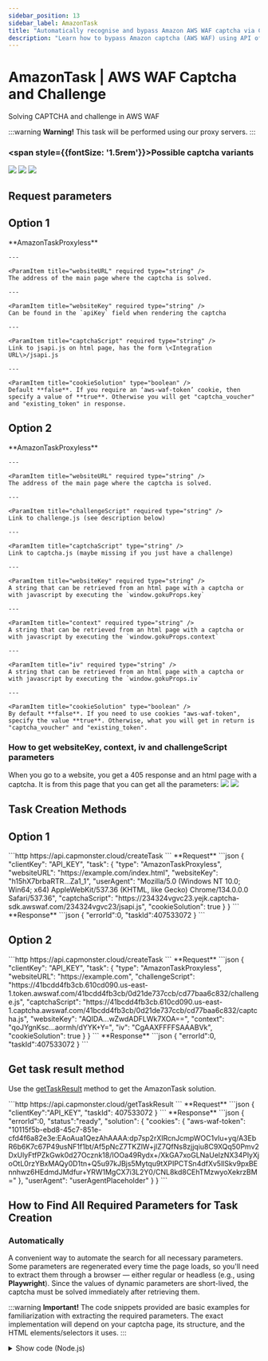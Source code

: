 ```yaml
---
sidebar_position: 13
sidebar_label: AmazonTask
title: "Automatically recognise and bypass Amazon AWS WAF captcha via Capmonster Cloud API"
description: "Learn how to bypass Amazon captcha (AWS WAF) using API of Capmonster Cloud's automatic captcha recognition and solution service."
---
```



# AmazonTask | AWS WAF Captcha and Challenge

<PriceBlockWrap>
  <PriceBlock title="AmazonTask" name="amazonToken"/>
</PriceBlockWrap>

Solving CAPTCHA and challenge in AWS WAF

<BlogLink url="https://capmonster.cloud/en/blog/scraping/amazon-captcha-web-scraping"/>

:::warning **Warning!**
This task will be performed using our proxy servers. 
:::

### <span style={{fontSize: '1.5rem'}}>Possible captcha variants</span>
![](./images/amazon-task/Waf1.png)
![](./images/amazon-task/Waf2.png)
![](./images/amazon-task/Waf3.png)

## Request parameters
## Option 1
<TabItem value="proxyless" label="AmazonTaskProxyless (without proxy)" default className="bordered-panel">
    <ParamItem title="type" required type="string" />
    **AmazonTaskProxyless**

    --- 

    <ParamItem title="websiteURL" required type="string" />
    The address of the main page where the captcha is solved.

    ---
	
	<ParamItem title="websiteKey" required type="string" />
    Can be found in the `apiKey` field when rendering the captcha

    ---

    <ParamItem title="captchaScript" required type="string" />
    Link to jsapi.js on html page, has the form \<Integration URL\>/jsapi.js

    ---

    <ParamItem title="cookieSolution" type="boolean" />
    Default **false**. If you require an ‘aws-waf-token’ cookie, then specify a value of **true**. Otherwise you will get "captcha_voucher" and "existing_token" in response.

</TabItem>

## Option 2
<TabItem value="proxyless" label="AmazonTaskProxyless (without proxy)" default className="bordered-panel">
    <ParamItem title="type" required type="string" />
    **AmazonTaskProxyless**

    --- 

    <ParamItem title="websiteURL" required type="string" />
    The address of the main page where the captcha is solved.

    ---

    <ParamItem title="challengeScript" required type="string" />
    Link to challenge.js (see description below)

    ---

    <ParamItem title="captchaScript" type="string" />
    Link to captcha.js (maybe missing if you just have a challenge)

    ---

    <ParamItem title="websiteKey" required type="string" />
    A string that can be retrieved from an html page with a captcha or with javascript by executing the `window.gokuProps.key`

    ---

    <ParamItem title="context" required type="string" />
    A string that can be retrieved from an html page with a captcha or with javascript by executing the `window.gokuProps.context`

    ---

    <ParamItem title="iv" required type="string" />
    A string that can be retrieved from an html page with a captcha or with javascript by executing the `window.gokuProps.iv`

    ---

    <ParamItem title="cookieSolution" type="boolean" />
    By default **false**. If you need to use cookies "aws-waf-token", specify the value **true**. Otherwise, what you will get in return is "captcha_voucher" and "existing_token".

  </TabItem>


### How to get websiteKey, context, iv and challengeScript parameters
When you go to a website, you get a 405 response and an html page with a captcha. It is from this page that you can get all the parameters:
![](./images/amazon-task/aws1.png) 
![](./images/amazon-task/aws2.png) 


## Task Creation Methods
## Option 1
<TabItem value="proxyless" label="AmazonTaskProxyless (without proxy)" default className="method-panel">
	<MethodItem>
		```http
		https://api.capmonster.cloud/createTask
		```
	</MethodItem>
	<MethodDescription>
		**Request**
		```json
		{
			"clientKey": "API_KEY",
			"task": {
				"type": "AmazonTaskProxyless",
				"websiteURL": "https://example.com/index.html",
				"websiteKey": "h15hX7brbaRTR...Za1_1",
				"userAgent": "Mozilla/5.0 (Windows NT 10.0; Win64; x64) AppleWebKit/537.36 (KHTML, like Gecko) Chrome/134.0.0.0 Safari/537.36",
				"captchaScript": "https://234324vgvc23.yejk.captcha-sdk.awswaf.com/234324vgvc23/jsapi.js",
				"cookieSolution": true
			}
		}
		```
		**Response**
		```json
		{
		  "errorId":0,
		  "taskId":407533072
		}
		```
	</MethodDescription>
</TabItem>

## Option 2
<TabItem value="proxyless" label="AmazonTaskProxyless (without proxy)" default className="method-panel">
	<MethodItem>
		```http
		https://api.capmonster.cloud/createTask
		```
	</MethodItem>
	<MethodDescription>
		**Request**
		```json
		{
			"clientKey": "API_KEY",
			"task": {
				"type": "AmazonTaskProxyless",
				"websiteURL": "https://example.com",
				"challengeScript": "https://41bcdd4fb3cb.610cd090.us-east-1.token.awswaf.com/41bcdd4fb3cb/0d21de737ccb/cd77baa6c832/challenge.js",
				"captchaScript": "https://41bcdd4fb3cb.610cd090.us-east-1.captcha.awswaf.com/41bcdd4fb3cb/0d21de737ccb/cd77baa6c832/captcha.js",
				"websiteKey": "AQIDA...wZwdADFLWk7XOA==",
				"context": "qoJYgnKsc...aormh/dYYK+Y=",
				"iv": "CgAAXFFFFSAAABVk",
				"cookieSolution": true
			}
		}
		```
		**Response**
		```json
		{
		  "errorId":0,
		  "taskId":407533072
		}
		```
	</MethodDescription>
</TabItem>

## Get task result method
Use the [getTaskResult](../api/methods/get-task-result.md) method to get the AmazonTask solution.							  



<TabItem value="proxyless" label="GeeTestTaskProxyless (without proxy)" default className="method-panel-full">
	<MethodItem>
		```http
		https://api.capmonster.cloud/getTaskResult
		```
	</MethodItem>
	<MethodDescription>
		**Request**
		```json
		{
		  "clientKey":"API_KEY",
		  "taskId": 407533072
		}
		```
		**Response**
		```json
		{
			"errorId":0,
			"status":"ready",
			"solution": {
				"cookies": {
					"aws-waf-token": "10115f5b-ebd8-45c7-851e-cfd4f6a82e3e:EAoAua1QezAhAAAA:dp7sp2rXIRcnJcmpWOC1vIu+yq/A3EbR6b6K7c67P49usNF1f1bt/Af5pNcZ7TKZlW+jIZ7QfNs8zjjqiu8C9XQq50Pmv2DxUlyFtfPZkGwk0d27Ocznk18/IOOa49Rydx+/XkGA7xoGLNaUelzNX34PlyXjoOtL0rzYBxMAQy0D1tn+Q5u97kJBjs5Mytqu9tXPIPCTSn4dfXv5llSkv9pxBEnnhwz6HEdmdJMdfur+YRW1MgCX7i3L2Y0/CNL8kd8CEhTMzwyoXekrzBM="
				},
				"userAgent": "userAgentPlaceholder"
			}
		}
		```
	</MethodDescription>
</TabItem>

## How to Find All Required Parameters for Task Creation

### Automatically

A convenient way to automate the search for all necessary parameters.
Some parameters are regenerated every time the page loads, so you'll need to extract them through a browser — either regular or headless (e.g., using **Playwright**).
Since the values of dynamic parameters are short-lived, the captcha must be solved immediately after retrieving them.

:::warning **Important!**
The code snippets provided are basic examples for familiarization with extracting the required parameters. The exact implementation will depend on your captcha page, its structure, and the HTML elements/selectors it uses.
:::

<Tabs className="full-width-tabs filled-tabs request-tabs">
  <TabItem value="js" label="JavaScript" default className="method-panel">
    <details>
      <summary>Show code (Node.js)</summary>
      ```js
      import { chromium } from "playwright";

      const CAPTCHA_URL = "https://example.com";

      (async () => {
        const browser = await chromium.launch({ headless: false });
        const page = await browser.newPage();

        await page.goto(CAPTCHA_URL);

        const captchaParams = await page.evaluate(() => {
          const gokuProps = window.gokuProps || {};
          const scripts = Array.from(document.querySelectorAll("script"));

          return {
            websiteKey: gokuProps.key || "Not found",
            context: gokuProps.context || "Not found",
            iv: gokuProps.iv || "Not found",
            challengeScriptUrl:
              scripts.find((script) => script.src.includes("challenge.js"))?.src ||
              "Not found",
            captchaScriptUrl:
              scripts.find((script) => script.src.includes("captcha.js"))?.src ||
              "Not found",
          };
        });

        console.log("Captcha params:", captchaParams);

        await browser.close();
      })();
      ```
    </details>
  </TabItem>

  <TabItem value="python" label="Python" className="method-panel">
  <details>
    <summary>Show code</summary>
    ```python
    import asyncio
    from playwright.async_api import async_playwright

    CAPTCHA_URL = "https://example.com"

    async def main():
        async with async_playwright() as p:
            browser = await p.chromium.launch(headless=False)
            page = await browser.new_page()

            await page.goto(CAPTCHA_URL)

            captcha_params = await page.evaluate("""
                () => {
                    const gokuProps = window.gokuProps || {};
                    const scripts = Array.from(document.querySelectorAll('script'));

                    return {
                        websiteKey: gokuProps.key || "Not found",
                        context: gokuProps.context || "Not found",
                        iv: gokuProps.iv || "Not found",
                        challengeScriptUrl: scripts.find(script => script.src.includes('challenge.js'))?.src || 
                            "Not found",
                        captchaScriptUrl: scripts.find(script => script.src.includes('captcha.js'))?.src || 
                            "Not found"
                    };
                }
            """)

            print("Captcha params:", captcha_params)

            await browser.close()

    asyncio.run(main())
    ```
  </details>
</TabItem>

  <TabItem value="csharp" label="C#" className="method-panel">
    <details>
      <summary>Show code</summary>
      ```csharp
      using System;
      using System.Collections.Generic;
      using System.Threading.Tasks;
      using Microsoft.Playwright;

      class Program
      {
          public static async Task Main(string[] args)
          {
              const string CAPTCHA_URL = "https://example.com";

              using var playwright = await Playwright.CreateAsync();
              var browser = await playwright.Chromium.LaunchAsync(new BrowserTypeLaunchOptions
              {
                  Headless = false
              });

              var context = await browser.NewContextAsync();
              var page = await context.NewPageAsync();

              await page.GotoAsync(CAPTCHA_URL);

              var captchaParams = await page.EvaluateAsync<Dictionary<string, string>>(@"
                  (() => {
                      const gokuProps = window.gokuProps || {};
                      const scripts = Array.from(document.querySelectorAll('script'));
                      return {
                          websiteKey: gokuProps.key || 'Not found',
                          context: gokuProps.context || 'Not found',
                          iv: gokuProps.iv || 'Not found',
                          challengeScriptUrl: scripts.find(script => script.src.includes('challenge.js'))?.src || 
                          'Not found',
                          captchaScriptUrl: scripts.find(script => script.src.includes('captcha.js'))?.src || 
                          'Not found'
                      };
                  })()
              ");

              Console.WriteLine("Captcha params:");
              foreach (var param in captchaParams)
              {
                  Console.WriteLine($"{param.Key}: {param.Value}");
              }

              await browser.CloseAsync();
          }
      }
      ```
    </details>
  </TabItem>
</Tabs>

## Use SDK Library

<Tabs className="full-width-tabs filled-tabs request-tabs" groupId="captcha-type">
	<TabItem value="js" label="JavaScript" default className="method-panel">
		```js
		// https://github.com/ZennoLab/capmonstercloud-client-js

		import { CapMonsterCloudClientFactory, ClientOptions, AmazonProxylessRequest } from '@zennolab_com/capmonstercloud-client';

		document.addEventListener('DOMContentLoaded', async () => {
			const cmcClient = CapMonsterCloudClientFactory.Create(new ClientOptions({ clientKey: '<your capmonster.cloud API key>' }));
			console.log(await cmcClient.getBalance());

			const amazonRequest = new AmazonProxylessRequest({
				websiteURL: 'https://example.com',
				websiteKey: 'websiteKey',
				challengeScript: 'https://41bcdd4fb3cb.610cd090.us-east-1.token.awswaf.com/41bcdd4fb3cb/0d21de737ccb/cd77baa6c832/challenge.js',
				captchaScript: 'https://41bcdd4fb3cb.610cd090.us-east-1.captcha.awswaf.com/41bcdd4fb3cb/0d21de737ccb/cd77baa6c832/captcha.js',
				context: 'qoJYgnKsc...aormh/dYYK+Y=',
				iv: 'CgAAXFFFFSAAABVk',
			});

			console.log(await cmcClient.Solve(amazonRequest));
		});
		```
	</TabItem>
	
  <TabItem value="python" label="Python" default className="method-panel">
    ```python
    # https://github.com/ZennoLab/capmonstercloud-client-python

    import asyncio
    from capmonstercloudclient import CapMonsterClient, ClientOptions
    from capmonstercloudclient.requests import AmazonWafProxylessRequest

    client_options = ClientOptions(api_key="your_api_key")  # Replace with your CapMonster Cloud API key
    cap_monster_client = CapMonsterClient(options=client_options)

    amazon_waf_request = AmazonWafProxylessRequest(
        websiteUrl="https://example.com",  # URL с CAPTCHA
        challengeScript="https://example.com/path/to/challenge.js",
        captchaScript="https://example.com/path/to/captcha.js",
        websiteKey="your_website_key",
        context="your_context_value",
        iv="your_iv_value",
        cookieSolution=False
    )

    async def solve_captcha():
        return await cap_monster_client.solve_captcha(amazon_waf_request)

    responses = asyncio.run(solve_captcha())
    print(responses)
    ```
  </TabItem>

  <TabItem value="csharp" label="C#" className="method-panel">
    ```csharp
    // https://github.com/ZennoLab/capmonstercloud-client-dotnet

    using Zennolab.CapMonsterCloud.Requests;
    using Zennolab.CapMonsterCloud;

    class Program
    {
        static async Task Main(string[] args)
        {
            var clientOptions = new ClientOptions
            {
                ClientKey = "your_api_key" // Replace with your CapMonster Cloud API key
            };

            var cmCloudClient = CapMonsterCloudClientFactory.Create(clientOptions);

            var amazonWafRequest = new AmazonWafProxylessRequest
            {
                WebsiteUrl = "https://example.com", // URL with the captcha
                ChallengeScript = "URL_of_challenge.js",
                CaptchaScript = "URL_of_captcha.js",
                WebsiteKey = "website_key",
                Context = "context_value",
                Iv = "iv_value",
                CookieSolution = false
            };

            var solveResult = await cmCloudClient.SolveAsync(amazonWafRequest);

            Console.WriteLine("ExistingToken: " + solveResult.Solution.ExistingToken); // Adjust based on your expected solution format
            Console.WriteLine("CaptchaVoucher: " + solveResult.Solution.CaptchaVoucher);
        }
    }
    ```
  </TabItem>
</Tabs>
